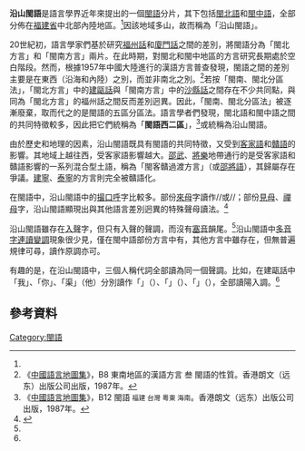 {{Infobox language family
|name=沿山閩語
|altname=山區閩語
|region={{CHNML}}[[福建|福建]]中北部
|familycolor=Sino-Tibetan
|fam1=[[漢藏語系|漢藏語系]]
|fam2=[[漢語族|漢語族]]
|fam3=[[閩語支|閩語支]]
|child1=[[閩北語|閩北語]]
|child2=[[閩中語|閩中語]]
|child3=[[邵將語|邵將語]]（爭議）
|protoname=[[原始閩語|原始閩語]]
|map=Min Languages.svg
|mapcaption=閩語支中的沿山閩語分布（紅色系）
}}
'''沿山閩語'''是語言學界近年來提出的一個[[閩語|閩語]]分片，其下包括[[閩北語|閩北語]]和[[閩中語|閩中語]]，全部分佈在[[福建省|福建省]]中北部內陸地區。<ref name="hou216"/>因該地域多山，故而稱為「沿山閩語」。

20世紀初，語言學家們基於研究[[福州話|福州話]]和[[廈門話|廈門話]]之間的差別，將閩語分為「閩北方言」和「閩南方言」兩片。在此時期，對閩北和閩中地區的方言研究長期處於空白階段。然而，根據1957年中國大陸進行的漢語方言普查發現，閩語之間的差別主要是在東西（沿海和內陸）之別，而並非南北之別。<ref>《[[中國語言地圖集|中國語言地圖集]]》，B8 東南地區的漢語方言 叁 閩語的性質。香港朗文（远东）出版公司出版，1987年。</ref>若按「閩南、閩北分區法」，「閩北方言」中的[[建甌話|建甌話]]與「閩南方言」中的[[沙縣話|沙縣話]]之間存在不少共同點，與同為「閩北方言」的福州話之間反而差別迥異。因此，「閩南、閩北分區法」被逐漸廢棄，取而代之的是閩語的五區分區法。語言學者們發現，閩北語和閩中語之間的共同特徵較多，因此把它們統稱為「'''閩語西二區'''」，<ref>《[[中國語言地圖集|中國語言地圖集]]》，B12 閩語 <small>福建 台灣 粵東 海南</small>。香港朗文（远东）出版公司出版，1987年。</ref>或統稱為沿山閩語。

由於歷史和地理的因素，沿山閩語既具有閩語的共同特徵，又受到[[客家語|客家語]]和[[贛語|贛語]]的影響。其地域上越往西，受客家語影響越大。[[邵武|邵武]]、[[將樂|將樂]]地帶通行的是受客家語和贛語影響的一系列混合型土語，稱為「閩客贛過渡方言」（或[[邵將語|邵將語]]），其歸屬存在爭議。[[建寧縣|建寧]]、[[泰寧縣|泰寧]]的方言則完全被贛語化。

在閩語中，沿山閩語中的[[撮口呼|撮口呼]]字比較多。部份[[來母|來母]]字讀作/{{IPA|s}}/或/{{IPA|ʃ}}/；部份[[見母|見母]]、[[禪母|禪母]]字，沿山閩語顯現出與其他語言差別迥異的特殊聲母讀法。<ref name="hou216">{{cite book|author=侯精一|title=現代漢語方言概論|publisher=上海教育出版社|year=2002|pages=216-217}}</ref>

沿山閩語雖存在[[入聲|入聲]]字，但只有入聲的聲調，而沒有[[塞音|塞音]]韻尾。<ref name="hou216"/>沿山閩語中[[連音|多音字連讀變調]]現象很少見，僅在閩中語部份方言中有，其他方言中雖存在，但無普遍規律可尋，讀作原調亦可。

有趣的是，在沿山閩語中，三個人稱代詞全部讀為同一個聲調。比如，在建甌話中「我」、「你」、「渠」（他）分別讀作「{{lang|mnp|uòi}}」（{{IPA|uɛ˦˨}}）、「{{lang|mnp|nì}}」（{{IPA|ni˦˨}}）、「{{lang|mnp|gṳ̀}}」（{{IPA|ky˦˨}}），全部讀陽入調。<ref name="hou216"/>

==參考資料==
{{reflist}}

{{閩語}}

[[Category:閩語|Category:閩語]]